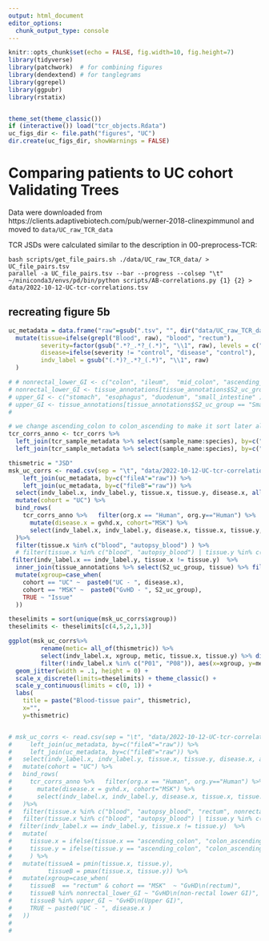 ```yaml
---
output: html_document
editor_options: 
  chunk_output_type: console
---
```

```r
knitr::opts_chunk$set(echo = FALSE, fig.width=10, fig.height=7) 
library(tidyverse) 
library(patchwork)  # for combining figures
library(dendextend) # for tanglegrams
library(ggrepel)
library(ggpubr)
library(rstatix)


theme_set(theme_classic())
if (interactive()) load("tcr_objects.Rdata")
uc_figs_dir <- file.path("figures", "UC")
dir.create(uc_figs_dir, showWarnings = FALSE)

```

# Comparing patients to UC cohort Validating Trees

Data were downloaded from https://clients.adaptivebiotech.com/pub/werner-2018-clinexpimmunol and moved to `data/UC_raw_TCR_data`

TCR JSDs were calculated similar to the description in 00-preprocess-TCR:
```
bash scripts/get_file_pairs.sh ./data/UC_raw_TCR_data/ > UC_file_pairs.tsv
parallel -a UC_file_pairs.tsv --bar --progress --colsep "\t" ~/miniconda3/envs/pd/bin/python scripts/AB-correlations.py {1} {2} > data/2022-10-12-UC-tcr-correlations.tsv
```

## recreating figure 5b
```r


uc_metadata = data.frame("raw"=gsub(".tsv", "", dir("data/UC_raw_TCR_data/", pattern = ".tsv"))) %>% 
  mutate(tissue=ifelse(grepl("Blood", raw), "blood", "rectum"),
         severity=factor(gsub(".*?_.*?_(.*)", "\\1", raw), levels = c("control", "mild_disease", "moderate_disease", "severe_disease"), ordered = TRUE),
         disease=ifelse(severity != "control", "disease", "control"),
         indv_label = gsub("(.*)?_.*?_(.*)", "\\1", raw)
  )

# # nonrectal_lower_GI <- c("colon", "ileum",  "mid_colon", "ascending_colon",  "colon_ascending","descending_colon", "jejunum", "transverse_colon", "L_colon",  "left_colon", "right_colon", "terminalileum"  )  
# nonrectal_lower_GI <- tissue_annotations[tissue_annotations$S2_uc_group == "Large Intestine", "tissue"]
# upper_GI <- c("stomach", "esophagus", "duodenum", "small_intestine" )  
# upper_GI <- tissue_annotations[tissue_annotations$S2_uc_group == "Small Intestine", "tissue"]
# 

# we change ascending_colon to colon_ascending to make it sort later alphabetically :/ 
tcr_corrs_anno <- tcr_corrs %>% 
  left_join(tcr_sample_metadata %>% select(sample_name:species), by=c("sample1" = "sample_name")) %>% 
  left_join(tcr_sample_metadata %>% select(sample_name:species), by=c("sample2" = "sample_name"))

thismetric = "JSD"
msk_uc_corrs <- read.csv(sep = "\t", "data/2022-10-12-UC-tcr-correlations.tsv", header=FALSE, col.names = strsplit("fileA\tfileB\tsizeA\tsizeB\tnorm_sizeA\tnorm_sizeB\tthreshold\tJSD\tjsd_nt_norm\tjsd_aa_raw\tjsd_aa_norm\tmorisita_nt_raw\toverlapping_clones\toverlapping_aa", split = "\t")[[1]], na.strings = c("nan")) %>%
    left_join(uc_metadata, by=c("fileA"="raw")) %>% 
    left_join(uc_metadata, by=c("fileB"="raw")) %>% 
  select(indv_label.x, indv_label.y, tissue.x, tissue.y, disease.x, all_of(thismetric)) %>%
  mutate(cohort = "UC") %>% 
  bind_rows(
    tcr_corrs_anno %>%   filter(org.x == "Human", org.y=="Human") %>% 
      mutate(disease.x = gvhd.x, cohort="MSK") %>% 
      select(indv_label.x, indv_label.y, disease.x, tissue.x, tissue.y,  all_of(thismetric), cohort)
  )%>%
  filter(tissue.x %in% c("blood", "autopsy_blood") ) %>% 
  # filter(tissue.x %in% c("blood", "autopsy_blood") | tissue.y %in% c("blood", "autopsy_blood")) %>% 
 filter(indv_label.x == indv_label.y, tissue.x != tissue.y)  %>% 
  inner_join(tissue_annotations %>% select(S2_uc_group, tissue) %>% filter(S2_uc_group != "") %>% distinct(), by=c("tissue.y" = "tissue")) %>% 
  mutate(xgroup=case_when(
    cohort == "UC" ~  paste0("UC - ", disease.x),
    cohort == "MSK" ~  paste0("GvHD - ", S2_uc_group),
    TRUE ~ "Issue"
  ))

theselimits = sort(unique(msk_uc_corrs$xgroup))
theselimits <- theselimits[c(4,5,2,1,3)]

ggplot(msk_uc_corrs%>%
         rename(metic= all_of(thismetric)) %>%
         select(indv_label.x, xgroup, metic, tissue.x, tissue.y) %>% distinct() %>% 
         filter(!indv_label.x %in% c("P01", "P08")), aes(x=xgroup, y=metic)) + geom_boxplot(outlier.colour = NA, color="grey") +  
  geom_jitter(width = .1, height = 0) +
  scale_x_discrete(limits=theselimits) + theme_classic() +
  scale_y_continuous(limits = c(0, 1)) + 
  labs(
    title = paste("Blood-tissue pair", thismetric),
    x="",
    y=thismetric)



```



```r
# msk_uc_corrs <- read.csv(sep = "\t", "data/2022-10-12-UC-tcr-correlations.tsv", header=FALSE, col.names = strsplit("fileA\tfileB\tsizeA\tsizeB\tnorm_sizeA\tnorm_sizeB\tJSD\tjsd_nt_norm\tjsd_aa_raw\tjsd_aa_norm\tmorisita_nt_raw\toverlapping_clones\toverlapping_aa", split = "\t")[[1]], na.strings = c("nan")) %>%
#     left_join(uc_metadata, by=c("fileA"="raw")) %>% 
#     left_join(uc_metadata, by=c("fileB"="raw")) %>% 
#   select(indv_label.x, indv_label.y, tissue.x, tissue.y, disease.x, all_of(thismetric)) %>%
#   mutate(cohort = "UC") %>% 
#   bind_rows(
#     tcr_corrs_anno %>%   filter(org.x == "Human", org.y=="Human") %>% 
#       mutate(disease.x = gvhd.x, cohort="MSK") %>% 
#       select(indv_label.x, indv_label.y, disease.x, tissue.x, tissue.y,  all_of(thismetric), cohort)
#   )%>%
#   filter(tissue.x %in% c("blood", "autopsy_blood", "rectum", nonrectal_lower_GI, upper_GI),tissue.y %in% c("blood", "autopsy_blood", "rectum", nonrectal_lower_GI, upper_GI) ) %>% 
#   filter(tissue.x %in% c("blood", "autopsy_blood") | tissue.y %in% c("blood", "autopsy_blood")) %>% 
#  filter(indv_label.x == indv_label.y, tissue.x != tissue.y)  %>% 
#   mutate(
#     tissue.x = ifelse(tissue.x == "ascending_colon", "colon_ascending", tissue.x),
#     tissue.y = ifelse(tissue.y == "ascending_colon", "colon_ascending", tissue.y),
#     ) %>% 
#   mutate(tissueA = pmin(tissue.x, tissue.y),
#          tissueB = pmax(tissue.x, tissue.y)) %>% 
#   mutate(xgroup=case_when(
#     tissueB  == "rectum" & cohort == "MSK"  ~ "GvHD\n(rectum)",
#     tissueB %in% nonrectal_lower_GI ~ "GvHD\n(non-rectal lower GI)",
#     tissueB %in% upper_GI ~ "GvHD\n(Upper GI)",
#     TRUE ~ paste0("UC - ", disease.x )
#   ))
# 
# 



```
